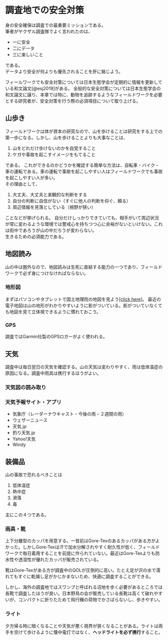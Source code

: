 # 調査地での安全対策
身の安全確保は調査での最重要ミッションである。<br>
筆者がヤクザル調査隊でよく言われたのは、

- 一に安全
- 二にデータ
- 三に楽しいこと

である。<br>
データより安全が何よりも優先されることを肝に銘じよう。<br>

フィールワークでも安全対策については日本生態学会が定期的に情報を更新している和文論文[@esj2019]がある。
全般的な安全対策については日本生態学会の和文論文に譲り、本章では特に、動物を追跡するようなフィールドワークを必要とする研究者が、安全対策を行う際の必須項目について取り上げる。

## 山歩き
フィールドワークは体が資本の研究なので、山を歩けることは研究をする上での第一歩になる。しかし、山を歩けることよりも大事なことは、

1. 山をどれだけ歩けないのかを自覚すること
1. ケガや事故を起こすイメージをもてること

である。
これができるのかどうかを確認する簡単な方法は、自転車・バイク・車の運転である。車の運転で事故を起こしやすい人はフィールドワークでも事故を起こしやすい人が多い。<br>
その理由として、

1. 大丈夫、大丈夫と楽観的な判断をする
1. 自分の判断に自信がない（すぐに他人の判断を仰ぐ、頼る）
1. 周辺情報を見落としている（視野が狭い）

ことなどが挙げられる。
自分だけしっかりできていても、相手がいて周辺状況が常に変わるような環境では警戒心を持ちつつ心に余裕がないといけない。これは街中であろうが山の中だろうが変わらない。<br>
生きるための必須能力である。



## 地図読み
山の中は圏外なので、地図読みは生死に直結する能力の一つであり、フィールドワークで必ず身につけなければならない。

### 地形図
まずはパソコンやタブレットで国土地理院の地図を見よう[[click here]](https://maps.gsi.go.jp/#5/36.104611/140.084556/&base=std&ls=std&disp=1&vs=c1g1j0h0k0l0u0t0z0r0s0m0f1)。
最近の電子地図は山の地形がわかりやすいように影がついている。影がついていなくても地図を見て立体視できるように慣れておこう。

### GPS
調査ではGarmin社製のGPSロガーがよく使われる。

## 天気
調査中は毎日翌日の天気を確認する。山の天気は変わりやすく、雨は低体温症の原因になる。調査中雨具は携行するほうがよい。

### 天気図の読み取り


### 天気予報サイト・アプリ

- 気象庁（レーダーナウキャスト・今後の雨・２週間の雨）
- ウェザーニュース
- 天気.jp
- 釣り天気.jp
- Yahoo!天気
- Windy

## 装備品
山の事故で恐れるべきことは

1. 低体温症
1. 熱中症
1. 滑落
1. 毒

主にこの４つである。

### 雨具・靴
上下分離型のカッパを用意する。一昔前はGore-Texのあるカッパがある方がよかった。しかしGore-Texは汗で加水分解されやすく耐久性が低く、フィールドワークで毎日着用することを前提に作られていない。最近はGore-Texよりも防水性や透湿性が優れたカッパが販売されている。

靴はGore-Texがある方が調査中のQOLが圧倒的に高い。たとえ足が沢の水で濡れてもすぐに乾燥し足がかじかまないため、快適に調査することができる。

しかし、海外の調査地ではスワンプと呼ばれる沼地を歩く必要があるところでは長靴で調査したほうが良い。日本野鳥の会が販売している長靴は高くて破れやすいが、コンパクトに折りたためて飛行機の荷物でかさばらないし、歩きやすい。

### ライト
夕方帰る時に暗くなることや天気が悪く視界が狭くなることがある。ライトは両手を空けて歩けるように懐中電灯ではなく、**ヘッドライトを必ず携行**すること。



